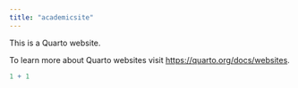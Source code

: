```yaml
---
title: "academicsite"
---
```


This is a Quarto website.

To learn more about Quarto websites visit <https://quarto.org/docs/websites>.

```r
1 + 1
```
